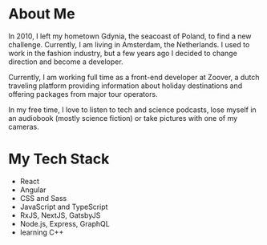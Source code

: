 
# About Me

<PageImage ratioWidth={4} ratioHeight={3} src="/images/profile_bleeve_front_opt.jpg" alt="Profile Picture of Jedrzej Lewandowski" />


In 2010, I left my hometown Gdynia, the seacoast of Poland, to find a new challenge. Currently, I am living in Amsterdam, the Netherlands. I used to work in the fashion industry, but a few years ago I decided to change direction and become a developer.

Currently, I am working full time as a front-end developer at Zoover, a dutch traveling platform providing information about holiday destinations and offering packages from major tour operators.

In my free time, I love to listen to tech and science podcasts, lose myself in an audiobook (mostly science fiction) or take pictures with one of my cameras.


# My Tech Stack

- <FaReact /> React
- <FaAngular /> Angular
- <FaCss3 /> CSS and Sass
- <FaJs /> JavaScript and TypeScript
- <FaCode /> RxJS, NextJS, GatsbyJS
- <FaNodeJs /> Node.js, Express, GraphQL
- <FaUserGraduate /> learning C++
